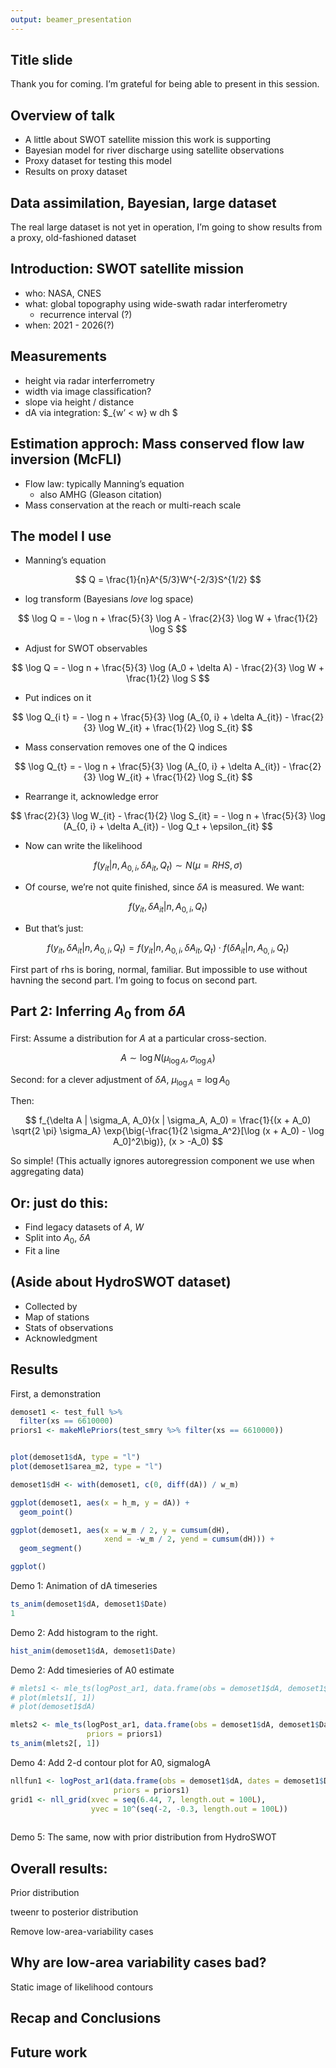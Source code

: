 ```yaml
---
output: beamer_presentation
---
```


## Title slide

Thank you for coming. I'm grateful for being able to present in this session. 

## Overview of talk

- A little about SWOT satellite mission this work is supporting
- Bayesian model for river discharge using satellite observations
- Proxy dataset for testing this model
- Results on proxy dataset

## Data assimilation, Bayesian, large dataset

The real large dataset is not yet in operation, I'm going to show results from a proxy, old-fashioned dataset

## Introduction: SWOT satellite mission

- who: NASA, CNES
- what: global topography using wide-swath radar interferometry
    - recurrence interval (?)
- when: 2021 - 2026(?)

## Measurements

- height via radar interferrometry
- width via image classification?
- slope via height / distance
- dA via integration: $\int_{w' < w} w \cdot dh $

## Estimation approch: Mass conserved flow law inversion (McFLI)

- Flow law: typically Manning's equation
    - also AMHG (Gleason citation)
- Mass conservation at the reach or multi-reach scale

## The model I use

- Manning's equation

$$
Q = \frac{1}{n}A^{5/3}W^{-2/3}S^{1/2}
$$


- log transform (Bayesians *love* log space)

$$
\log Q  =  - \log n  + \frac{5}{3} \log A - \frac{2}{3} \log W + \frac{1}{2} \log S
$$

- Adjust for SWOT observables

$$
\log Q  =  - \log n  + \frac{5}{3} \log (A_0 + \delta A) - \frac{2}{3} \log W + \frac{1}{2} \log S
$$



- Put indices on it

$$
\log Q_{i t}  =  - \log n  + \frac{5}{3} \log (A_{0, i} + \delta A_{it}) - \frac{2}{3} \log W_{it} + \frac{1}{2} \log S_{it}
$$

- Mass conservation removes one of the Q indices

$$
\log Q_{t}  =  - \log n  + \frac{5}{3} \log (A_{0, i} + \delta A_{it}) - \frac{2}{3} \log W_{it} + \frac{1}{2} \log S_{it}
$$

- Rearrange it, acknowledge error

$$
\frac{2}{3} \log W_{it} - \frac{1}{2} \log S_{it}  =   - \log n  + \frac{5}{3} \log (A_{0, i} + \delta A_{it}) - \log Q_t + \epsilon_{it}
$$

- Now can write the likelihood

$$
f(y_{it} | n, A_{0,i}, \delta A_{it}, Q_t) \sim N(\mu = RHS, \sigma)
$$

- Of course, we're not quite finished, since $\delta A$ is measured. We want:

$$
f(y_{it}, \delta A_{it} | n, A_{0,i}, Q_t)
$$

- But that's just:

$$
f(y_{it}, \delta A_{it} | n, A_{0,i}, Q_t) = f(y_{it} | n, A_{0,i}, \delta A_{it}, Q_t) \cdot f(\delta A_{it} | n, A_{0,i}, Q_t)
$$

First part of rhs is boring, normal, familiar. But impossible to use without havning the second part. I'm going to focus on second part. 

## Part 2: Inferring $A_0$ from $\delta A$

First: Assume a distribution for $A$ at a particular cross-section.

$$
A \sim \log N(\mu_{\log A}, \sigma_{\log A})
$$

Second: for a clever adjustment of $\delta A$, $\mu_{\log A} = \log A_0$

Then:

$$
f_{\delta A | \sigma_A, A_0}(x |  \sigma_A, A_0) = \frac{1}{(x + A_0) \sqrt{2 \pi} \sigma_A} \exp{\big(-\frac{1}{2 \sigma_A^2}[\log (x + A_0) - \log A_0]^2\big)}, (x > -A_0)
$$

So simple! (This actually ignores autoregression component we use when aggregating data)

## Or: just do this:

- Find legacy datasets of $A$, $W$
- Split into $A_0$, $\delta A$
- Fit a line

## (Aside about HydroSWOT dataset)

- Collected by
- Map of stations
- Stats of observations
- Acknowledgment

## Results

First, a demonstration

```r
demoset1 <- test_full %>% 
  filter(xs == 6610000)
priors1 <- makeMlePriors(test_smry %>% filter(xs == 6610000))


plot(demoset1$dA, type = "l")
plot(demoset1$area_m2, type = "l")
```

```r
demoset1$dH <- with(demoset1, c(0, diff(dA)) / w_m)

ggplot(demoset1, aes(x = h_m, y = dA)) +
  geom_point()

ggplot(demoset1, aes(x = w_m / 2, y = cumsum(dH), 
                     xend = -w_m / 2, yend = cumsum(dH))) +
  geom_segment()

ggplot()
```

Demo 1: Animation of dA timeseries 

```r

ts_anim(demoset1$dA, demoset1$Date)
1
```




Demo 2: Add histogram to the right.

```r
hist_anim(demoset1$dA, demoset1$Date)
```


Demo 2: Add timesieries of A0 estimate

```r
# mlets1 <- mle_ts(logPost_ar1, data.frame(obs = demoset1$dA, demoset1$Date), p1 = c(6.4, 5))
# plot(mlets1[, 1])
# plot(demoset1$dA)

mlets2 <- mle_ts(logPost_ar1, data.frame(obs = demoset1$dA, demoset1$Date), p1 = c(6.4, 5), 
                 priors = priors1)
ts_anim(mlets2[, 1])
```


Demo 4: Add 2-d contour plot for A0, sigmalogA

```r
nllfun1 <- logPost_ar1(data.frame(obs = demoset1$dA, dates = demoset1$Date), 
                       priors = priors1)
grid1 <- nll_grid(xvec = seq(6.44, 7, length.out = 100L), 
                  yvec = 10^(seq(-2, -0.3, length.out = 100L))
                  
```


Demo 5: The same, now with prior distribution from HydroSWOT

## Overall results:

Prior distribution

tweenr to posterior distribution

Remove low-area-variability cases

## Why are low-area variability cases bad?

Static image of likelihood contours

## Recap and Conclusions

## Future work
